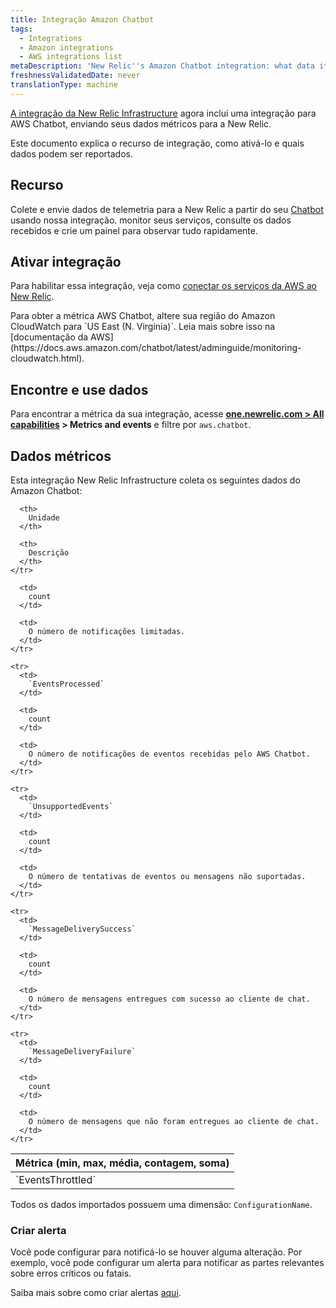 ```yaml
---
title: Integração Amazon Chatbot
tags:
  - Integrations
  - Amazon integrations
  - AWS integrations list
metaDescription: 'New Relic''s Amazon Chatbot integration: what data it reports, and how to enable it.'
freshnessValidatedDate: never
translationType: machine
---
```


[A integração da New Relic Infrastructure](/docs/infrastructure/introduction-infra-monitoring) agora inclui uma integração para AWS Chatbot, enviando seus dados métricos para a New Relic.

Este documento explica o recurso de integração, como ativá-lo e quais dados podem ser reportados.

## Recurso

Colete e envie dados de telemetria para a New Relic a partir do seu [Chatbot](https://aws.amazon.com/chatbot/) usando nossa integração. monitor seus serviços, consulte os dados recebidos e crie um painel para observar tudo rapidamente.

## Ativar integração

Para habilitar essa integração, veja como [conectar os serviços da AWS ao New Relic](/docs/infrastructure/amazon-integrations/connect/aws-metric-stream/#set-up-metric-stream).

<Callout variant="important">
  Para obter a métrica AWS Chatbot, altere sua região do Amazon CloudWatch para `US East (N. Virginia)`. Leia mais sobre isso na [documentação da AWS](https://docs.aws.amazon.com/chatbot/latest/adminguide/monitoring-cloudwatch.html).
</Callout>

## Encontre e use dados

Para encontrar a métrica da sua integração, acesse <DNT>**[one.newrelic.com &gt; All capabilities](https://one.newrelic.com/all-capabilities) &gt; Metrics and events**</DNT> e filtre por `aws.chatbot`.

## Dados métricos

Esta integração New Relic Infrastructure coleta os seguintes dados do Amazon Chatbot:

<table>
  <thead>
    <tr>
      <th style={{ width: "200px" }}>
        Métrica (min, max, média, contagem, soma)
      </th>

      <th>
        Unidade
      </th>

      <th>
        Descrição
      </th>
    </tr>
  </thead>

  <tbody>
    <tr>
      <td>
        `EventsThrottled`
      </td>

      <td>
        count
      </td>

      <td>
        O número de notificações limitadas.
      </td>
    </tr>

    <tr>
      <td>
        `EventsProcessed`
      </td>

      <td>
        count
      </td>

      <td>
        O número de notificações de eventos recebidas pelo AWS Chatbot.
      </td>
    </tr>

    <tr>
      <td>
        `UnsupportedEvents`
      </td>

      <td>
        count
      </td>

      <td>
        O número de tentativas de eventos ou mensagens não suportadas.
      </td>
    </tr>

    <tr>
      <td>
        `MessageDeliverySuccess`
      </td>

      <td>
        count
      </td>

      <td>
        O número de mensagens entregues com sucesso ao cliente de chat.
      </td>
    </tr>

    <tr>
      <td>
        `MessageDeliveryFailure`
      </td>

      <td>
        count
      </td>

      <td>
        O número de mensagens que não foram entregues ao cliente de chat.
      </td>
    </tr>
  </tbody>
</table>

Todos os dados importados possuem uma dimensão: `ConfigurationName`.

### Criar alerta

Você pode configurar <InlinePopover type="alerts" />para notificá-lo se houver alguma alteração. Por exemplo, você pode configurar um alerta para notificar as partes relevantes sobre erros críticos ou fatais.

Saiba mais sobre como criar alertas [aqui](/docs/alerts-applied-intelligence/new-relic-alerts/learn-alerts/introduction-alerts/).